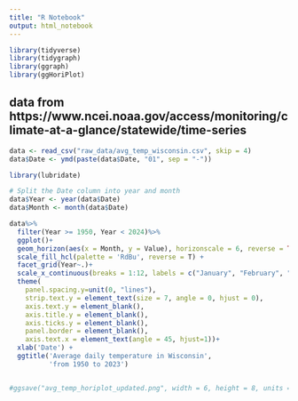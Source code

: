 ```yaml
---
title: "R Notebook"
output: html_notebook
---
```


```r
library(tidyverse)
library(tidygraph)
library(ggraph)
library(ggHoriPlot)
```

## data from https://www.ncei.noaa.gov/access/monitoring/climate-at-a-glance/statewide/time-series


```r
data <- read_csv("raw_data/avg_temp_wisconsin.csv", skip = 4)
data$Date <- ymd(paste(data$Date, "01", sep = "-"))

library(lubridate)

# Split the Date column into year and month
data$Year <- year(data$Date)
data$Month <- month(data$Date)
```

```r
data%>%
  filter(Year >= 1950, Year < 2024)%>%
  ggplot()+
  geom_horizon(aes(x = Month, y = Value), horizonscale = 6, reverse = TRUE)+
  scale_fill_hcl(palette = 'RdBu', reverse = T) +
  facet_grid(Year~.)+
  scale_x_continuous(breaks = 1:12, labels = c("January", "February", "March", "April", "May", "June", "July", "August", "September", "October", "November", "December"))+
  theme(
    panel.spacing.y=unit(0, "lines"),
    strip.text.y = element_text(size = 7, angle = 0, hjust = 0),
    axis.text.y = element_blank(),
    axis.title.y = element_blank(),
    axis.ticks.y = element_blank(),
    panel.border = element_blank(),
    axis.text.x = element_text(angle = 45, hjust=1))+
  xlab('Date') +
  ggtitle('Average daily temperature in Wisconsin', 
          'from 1950 to 2023')


#ggsave("avg_temp_horiplot_updated.png", width = 6, height = 8, units = "in", dpi = 300)
```